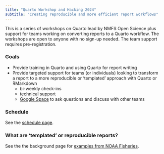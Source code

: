 ```yaml
---
title: "Quarto Workshop and Hacking 2024"
subtitle: "Creating reproducible and more efficient report workflows"
---
```


This is a series of workshops on Quarto lead by NMFS Open Science plus support for teams working on converting reports to a Quarto workflow. The workshops are open to anyone with no sign-up needed. The team support requires pre-registration. 

### Goals

* Provide training in Quarto and using Quarto for report writing
* Provide targeted support for teams (or individuals) looking to transform a report to a more reproducible or 'templated' approach with Quarto or RMarkdown
    - bi-weekly check-ins
    - technical support
    - [Google Space](https://chat.google.com/room/AAAAuuftzDk?cls=1) to ask questions and discuss with other teams

### Schedule

See the [schedule page](schedule.html).

### What are 'templated' or reproducible reports?

See the the background page for [examples from NOAA Fisheries](content/01-repro-reports.html).

<br/><br/>



